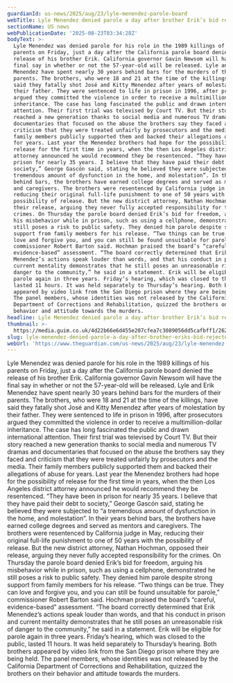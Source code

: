 ```yaml
---
guardianId: us-news/2025/aug/23/lyle-menendez-parole-board
webTitle: Lyle Menendez denied parole a day after brother Erik’s bid rejected
sectionName: US news
webPublicationDate: '2025-08-23T03:34:28Z'
bodyText: >-
  Lyle Menendez was denied parole for his role in the 1989 killings of his
  parents on Friday, just a day after the California parole board denied the
  release of his brother Erik. California governor Gavin Newsom will have the
  final say in whether or not the 57-year-old will be released. Lyle and Erik
  Menendez have spent nearly 30 years behind bars for the murders of their
  parents. The brothers, who were 18 and 21 at the time of the killings, have
  said they fatally shot José and Kitty Menendez after years of molestation by
  their father. They were sentenced to life in prison in 1996, after prosecutors
  argued they committed the violence in order to receive a multimillion-dollar
  inheritance. The case has long fascinated the public and drawn international
  attention. Their first trial was televised by Court TV. But their story
  reached a new generation thanks to social media and numerous TV dramas and
  documentaries that focused on the abuse the brothers say they faced and
  criticism that they were treated unfairly by prosecutors and the media. Their
  family members publicly supported them and backed their allegations of abuse
  for years. Last year the Menendez brothers had hope for the possibility of
  release for the first time in years, when the then Los Angeles district
  attorney announced he would recommend they be resentenced. “They have been in
  prison for nearly 35 years. I believe that they have paid their debt to
  society,” George Gascón said, stating he believed they were subjected to “a
  tremendous amount of dysfunction in the home, and molestation”. In their years
  behind bars, the brothers have earned college degrees and served as mentors
  and caregivers. The brothers were resentenced by California judge in May,
  reducing their original full-life punishment to one of 50 years with the
  possibility of release. But the new district attorney, Nathan Hochman, opposed
  their release, arguing they never fully accepted responsibility for the
  crimes. On Thursday the parole board denied Erik’s bid for freedom, arguing
  his misbehavior while in prison, such as using a cellphone, demonstrated he
  still poses a risk to public safety. They denied him parole despite strong
  support from family members for his release. “Two things can be true. They can
  love and forgive you, and you can still be found unsuitable for parole,”
  commissioner Robert Barton said. Hochman praised the board’s “careful,
  evidence-based” assessment. “The board correctly determined that Erik
  Menendez’s actions speak louder than words, and that his conduct in prison and
  current mentality demonstrates that he still poses an unreasonable risk of
  danger to the community,” he said in a statement. Erik will be eligible for
  parole again in three years. Friday’s hearing, which was closed to the public,
  lasted 11 hours. It was held separately to Thursday’s hearing. Both brothers
  appeared by video link from the San Diego prison where they are being held.
  The panel members, whose identities was not released by the California
  Department of Corrections and Rehabilitation, quizzed the brothers on their
  behavior and attitude towards the murders.
headline: Lyle Menendez denied parole a day after brother Erik’s bid rejected
thumbnail: >-
  https://media.guim.co.uk/4d22b66e6d455e207cfea7c3089056dd5cafbff1/262_0_2457_1966/500.jpg
slug: lyle-menendez-denied-parole-a-day-after-brother-eriks-bid-rejected
webUrl: 'https://www.theguardian.com/us-news/2025/aug/23/lyle-menendez-parole-board'
---
```

Lyle Menendez was denied parole for his role in the 1989 killings of his parents on Friday, just a day after the California parole board denied the release of his brother Erik. California governor Gavin Newsom will have the final say in whether or not the 57-year-old will be released. Lyle and Erik Menendez have spent nearly 30 years behind bars for the murders of their parents. The brothers, who were 18 and 21 at the time of the killings, have said they fatally shot José and Kitty Menendez after years of molestation by their father. They were sentenced to life in prison in 1996, after prosecutors argued they committed the violence in order to receive a multimillion-dollar inheritance. The case has long fascinated the public and drawn international attention. Their first trial was televised by Court TV. But their story reached a new generation thanks to social media and numerous TV dramas and documentaries that focused on the abuse the brothers say they faced and criticism that they were treated unfairly by prosecutors and the media. Their family members publicly supported them and backed their allegations of abuse for years. Last year the Menendez brothers had hope for the possibility of release for the first time in years, when the then Los Angeles district attorney announced he would recommend they be resentenced. “They have been in prison for nearly 35 years. I believe that they have paid their debt to society,” George Gascón said, stating he believed they were subjected to “a tremendous amount of dysfunction in the home, and molestation”. In their years behind bars, the brothers have earned college degrees and served as mentors and caregivers. The brothers were resentenced by California judge in May, reducing their original full-life punishment to one of 50 years with the possibility of release. But the new district attorney, Nathan Hochman, opposed their release, arguing they never fully accepted responsibility for the crimes. On Thursday the parole board denied Erik’s bid for freedom, arguing his misbehavior while in prison, such as using a cellphone, demonstrated he still poses a risk to public safety. They denied him parole despite strong support from family members for his release. “Two things can be true. They can love and forgive you, and you can still be found unsuitable for parole,” commissioner Robert Barton said. Hochman praised the board’s “careful, evidence-based” assessment. “The board correctly determined that Erik Menendez’s actions speak louder than words, and that his conduct in prison and current mentality demonstrates that he still poses an unreasonable risk of danger to the community,” he said in a statement. Erik will be eligible for parole again in three years. Friday’s hearing, which was closed to the public, lasted 11 hours. It was held separately to Thursday’s hearing. Both brothers appeared by video link from the San Diego prison where they are being held. The panel members, whose identities was not released by the California Department of Corrections and Rehabilitation, quizzed the brothers on their behavior and attitude towards the murders.
